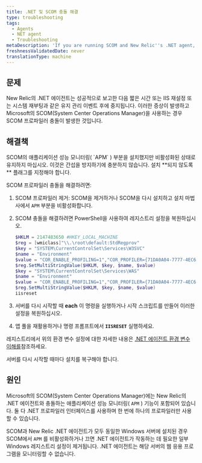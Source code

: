 ```yaml
---
title: .NET 및 SCOM 충돌 해결
type: troubleshooting
tags:
  - Agents
  - NET agent
  - Troubleshooting
metaDescription: 'If you are running SCOM and New Relic''s .NET agent, enable SCOM APM and repair the installation to resolve conflicts.'
freshnessValidatedDate: never
translationType: machine
---
```


## 문제

New Relic의 .NET 에이전트는 성공적으로 보고한 다음 짧은 시간 또는 IIS 재설정 또는 시스템 재부팅과 같은 유지 관리 이벤트 후에 중지됩니다. 이러한 증상이 발생하고 Microsoft의 SCOM(System Center Operations Manager)을 사용하는 경우 SCOM 프로파일러 충돌이 발생한 것입니다.

## 해결책

<Callout variant="important">
  SCOM의 애플리케이션 성능 모니터링( `APM` ) 부분을 설치했지만 비활성화된 상태로 유지하지 마십시오. 이것은 간섭을 방지하기에 충분하지 않습니다. 설치 **되지 않도록** 플래그를 지정해야 합니다.
</Callout>

SCOM 프로파일러 충돌을 해결하려면:

1. SCOM 프로파일러 제거: SCOM을 제거하거나 SCOM을 다시 설치하고 설치 마법사에서 `APM` 부분을 비활성화합니다.

2. SCOM 충돌을 해결하려면 PowerShell을 사용하여 레지스트리 설정을 복원하십시오.

   ```powershell
   $HKLM = 2147483650 #HKEY_LOCAL_MACHINE
   $reg = [wmiclass]"\\.\root\default:StdRegprov"
   $key = "SYSTEM\CurrentControlSet\Services\W3SVC"
   $name = "Environment"
   $value = "COR_ENABLE_PROFILING=1","COR_PROFILER={71DA0A04-7777-4EC6-9643-7D28B46A8A41}","NEWRELIC_INSTALL_PATH=C:\Program Files\New Relic\.NET Agent\","CORECLR_ENABLE_PROFILING=1","CORECLR_PROFILER={36032161-FFC0-4B61-B559-F6C5D41BAE5A}","CORECLR_NEWRELIC_HOME=C:\ProgramData\New Relic\.NET Agent\"
   $reg.SetMultiStringValue($HKLM, $key, $name, $value)
   $key = "SYSTEM\CurrentControlSet\Services\WAS"
   $name = "Environment"
   $value = "COR_ENABLE_PROFILING=1","COR_PROFILER={71DA0A04-7777-4EC6-9643-7D28B46A8A41}","NEWRELIC_INSTALL_PATH=C:\Program Files\New Relic\.NET Agent\","CORECLR_ENABLE_PROFILING=1","CORECLR_PROFILER={36032161-FFC0-4B61-B559-F6C5D41BAE5A}","CORECLR_NEWRELIC_HOME=C:\ProgramData\New Relic\.NET Agent\"
   $reg.SetMultiStringValue($HKLM, $key, $name, $value)
   iisreset
   ```

3. 서버를 다시 시작할 때 <DNT>**each**</DNT> 이 명령을 실행하거나 시작 스크립트를 만들어 이러한 설정을 복원하십시오.

4. 앱 풀을 재활용하거나 명령 프롬프트에서 <DNT>**`IISRESET`**</DNT> 실행하세요.

레지스트리에서 위의 환경 변수 설정에 대한 자세한 내용은 [.NET 에이전트 환경 변수 이해를](/docs/apm/agents/net-agent/other-installation/understanding-net-agent-environment-variables/)참조하세요.

<Callout variant="important">
  서버를 다시 시작할 때마다 설치를 복구해야 합니다.
</Callout>

## 원인

Microsoft의 SCOM(System Center Operations Manager)에는 New Relic의 .NET 에이전트와 충돌하는 애플리케이션 성능 모니터링( `APM` ) 기능이 포함되어 있습니다. 둘 다 .NET 프로파일러 인터페이스를 사용하며 한 번에 하나의 프로파일러만 사용할 수 있습니다.

SCOM과 New Relic .NET 에이전트가 모두 동일한 Windows 서버에 설치된 경우 SCOM에서 `APM` 를 비활성화하거나 끄면 .NET 에이전트가 작동하는 데 필요한 일부 Windows 레지스트리 설정이 제거됩니다. .NET 에이전트는 해당 서버의 웹 응용 프로그램을 모니터링할 수 없습니다.